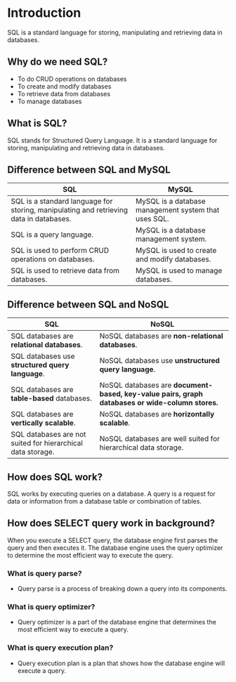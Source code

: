 # Introduction

SQL is a standard language for storing, manipulating and retrieving data in databases.

## Why do we need SQL?

- To do CRUD operations on databases
- To create and modify databases
- To retrieve data from databases
- To manage databases

## What is SQL?

SQL stands for Structured Query Language. It is a standard language for storing, manipulating and retrieving data in databases.

## Difference between SQL and MySQL

| SQL                                                                                    | MySQL                                                |
| -------------------------------------------------------------------------------------- | ---------------------------------------------------- |
| SQL is a standard language for storing, manipulating and retrieving data in databases. | MySQL is a database management system that uses SQL. |
| SQL is a query language.                                                               | MySQL is a database management system.               |
| SQL is used to perform CRUD operations on databases.                                   | MySQL is used to create and modify databases.        |
| SQL is used to retrieve data from databases.                                           | MySQL is used to manage databases.                   |

## Difference between SQL and NoSQL

| SQL                                                         | NoSQL                                                                                           |
| ----------------------------------------------------------- | ----------------------------------------------------------------------------------------------- |
| SQL databases are **relational databases**.                 | NoSQL databases are **non-relational databases**.                                               |
| SQL databases use **structured query language**.            | NoSQL databases use **unstructured query language**.                                            |
| SQL databases are **table-based** databases.                | NoSQL databases are **document-based, key-value pairs, graph databases or wide-column stores.** |
| SQL databases are **vertically scalable**.                  | NoSQL databases are **horizontally scalable**.                                                  |
| SQL databases are not suited for hierarchical data storage. | NoSQL databases are well suited for hierarchical data storage.                                  |

## How does SQL work?

SQL works by executing queries on a database. A query is a request for data or information from a database table or combination of tables.

## How does SELECT query work in background?

When you execute a SELECT query, the database engine first parses the query and then executes it. The database engine uses the query optimizer to determine the most efficient way to execute the query.

### What is query parse?

- Query parse is a process of breaking down a query into its components.

### What is query optimizer?

- Query optimizer is a part of the database engine that determines the most efficient way to execute a query.

### What is query execution plan?

- Query execution plan is a plan that shows how the database engine will execute a query.
